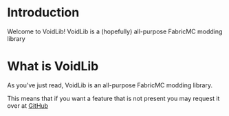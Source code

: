 # Introduction
 
Welcome to VoidLib! VoidLib is a (hopefully) all-purpose FabricMC modding library

# What is VoidLib

As you've just read, VoidLib is an all-purpose FabricMC modding library.

This means that if you want a feature that is not present you may request it over at [GitHub](https://github.com/TeamVoided/VoidLib)
